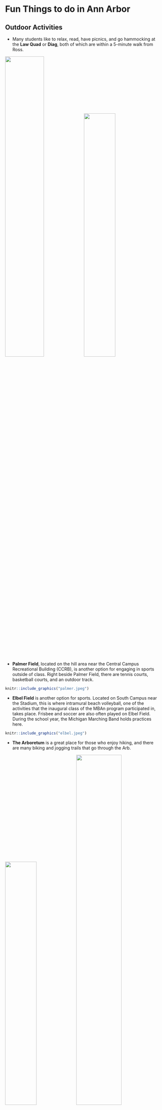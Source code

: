 # Fun Things to do in Ann Arbor

## Outdoor Activities

- Many students like to relax, read, have picnics, and go hammocking at the **Law Quad** or **Diag**, both of which are within a 5-minute walk from Ross. 

![](lawquad.jpeg){width=50%}
![](diag.jpeg){width=45%}


- **Palmer Field**, located on the hill area near the Central Campus Recreational Building (CCRB), is another option for engaging in sports outside of class. Right beside Palmer Field, there are tennis courts, basketball courts, and an outdoor track. 

```r
knitr::include_graphics("palmer.jpeg")
```

- **Elbel Field** is another option for sports. Located on South Campus near the Stadium, this is where intramural beach volleyball, one of the activities that the inaugural class of the MBAn program participated in, takes place. Frisbee and soccer are also often played on Elbel Field. During the school year, the Michigan Marching Band holds practices here. 

```r
knitr::include_graphics("elbel.jpeg")
```



- **The Arboretum** is a great place for those who enjoy hiking, and there are many biking and jogging trails that go through the Arb. 

![](arb.jpeg){width=45%}
![](arbriver.jpeg){width=54%}

- Every summer, there is an [Art Fair](https://www.theannarborartfair.com/) in July where many vendors will come and set up tents on the streets of downtown Ann Arbor and sell their artwork or other artistic items. This is a great way to learn about all the unique designs and objects people hand make. 

```r
knitr::include_graphics("artfair.png")
```



- During the month of July, there is also a [carnival](https://a2jaycees.org/carnival) at Pioneer High School, located just across the street from the Michigan Stadium. Even as a graduate student, booths with fair games and food, a Ferris wheel, and other amusement park rides will be hard to resist on a hot summer day!

```r
knitr::include_graphics("carnival.webp")
```


- Off-campus, there are a lot of parks nearby that are perfect for canoeing, kayaking, fishing, tanning, and outdoor barbeques. **Gallup Park** and **Bandemer Park** are among the most popular that many MBAn students visit on the weekends. 

![](kayak.webp){width=36%}
![](dock.jpeg){width=25%}
![](bandemer.jpeg){width=32%}



## Shopping
The summer is also the perfect time to purchase any winter apparel that will help you get through Michigan winters. Although the following places are located at least a 30-minute drive from Ann Arbor, it is a good idea to visit them during the summer, for example during the one-week break between the summer and fall semesters, to make sure that you are as well-prepared as possible for the colder months. 

- [Briarwood Mall](https://www.simon.com/mall/briarwood-mall) is a 10-minute drive from Ross, and it is a great place for a quick weekend shopping trip. 

- [Twelve Oaks Mall](https://shoptwelveoaks.com/) is located in Novi, approximately a 30-minute drive from Ann Arbor. 

- [Somerset](https://www.thesomersetcollection.com/) is the largest mall near Ann Arbor. It has both a regular side and a high-end side. It is located in Troy, which is about an hour’s drive from Ann Arbor. 

- [Great Lakes Crossing](https://greatlakescrossingoutlets.com/) is an outdoor outlet that offers discounted deals on winter apparel and gear. It is in Auburn Hills, which is also about an hour’s drive from Ann Arbor. 

- [Birchrun Outlet](https://www.premiumoutlets.com/outlet/birch-run) is another option for finding affordable winter clothes and boots. Located in Birch Run, this outlet is also about an hour’s drive from Ann Arbor. 



## Downtown Ann Arbor
- Downtown Ann Arbor is home to many of the most Instagrammable spots in Ann Arbor, not only is there a graffi alley and  murals, there are also many fancy restaurants to take any foodie’s content to the next level. 

![](graffiti.jpeg){width=30%}
![](flower.jpg){width=36%}
![](wings.jpeg){width=30%}




- One cannot talk about downtown Ann Arbor without mentioning **Kerrytown**, where the Farmers’ Market is held every Wednesday and Saturday morning.  

![](kerrytown.jpeg){width=47%}
![](farmersmarket.jpeg){width=47%}
 

- Besides shopping for fresh produce and trying out different restaurants in downtown Ann Arbor, you can also visit Rocket Fizz for unique candy and soda flavors, buy a manga or two at the Vault of Midnight, sample chocolate–covered cherries at Cherry Republic, borrow books from the Ann Arbor Downtown Library, or try on cute outfits at local boutiques. 

![](statest.webp){width=50%}
![](downtown2.jpeg){width=45%}
 


## Things to Do 
### Movies
Want to watch a movie during your study break? Check out the **Michigan Theater** or **State Theater**, both located on and near South State Street. If you want to go off campus or have a wider selection of films, Cinemark is also a nearby option. 

![](michigantheater.jpeg){width=30%}
![](statetheater.webp){width=50%}

### Museums
- [University of Michigan Museum Art](https://www.umma.umich.edu/) (UMMA) is located in the heart of central campus, and the tall red sculpture right outside can be easily spotted anymore on South State Street. One fun fact about this sculpture is that no matter where you stand, it spells out ART. Besides this sculpture, the UMMA frequently updates their exterior designs and displays, so even just walking past the museum is an experience in itself. One unique thing about the UMMA is that some of the art displays are even located inside drawers and require you to pull out each drawer, adding an element of surprise to the experience. There is also a cafe on the first floor of the museum for grabbing a quick bite. 

![](sculpture.jpeg){width=32%}
![](heart.jpeg){width=28%}
![](umma.jpeg){width=32%}


- [University of Michigan Museum of Natural History](https://lsa.umich.edu/ummnh) (UMMNH) is located on the hill area, just a few steps from the Central Campus Transit Center (CCTC). Unlike the UMMA, the information and exhibits at UMMNH are a lot more interactive, perfect for anyone who enjoys hands-on experiences and prefers visual learning. Some of the most popular displays include the dinosaur skeleton displays, planetarium, and the multimedia Tree of Life exhibit. 

![](dinosaur.jpeg){width=25%}
![](planetarium.jpeg){width=45%}
![](treeoflife.jpeg){width=25%}


- [Kelsey Museum of Archaeology](https://lsa.umich.edu/kelsey) is located diagonally across the street from UMMA. Although smaller in size, this museum specializes in Classical, Egyptian, and Middle Eastern archaeology and has over 10,000 artifacts for you to explore and examine. 
 
![](kelsey.jpeg){width=40%} 
![](artifacts.jpeg){width=50%}

 
- [Detroit Observatory](https://detroitobservatory.umich.edu/) is perfect for anyone interested in astronomy and star-gazing. It is home to the famous Fitz Refracting and Meridian Circle Telescopes. It is located right behind Couzens and next to Alice Lloyd Residential Halls on the hill area. 

![](observatory.png){width=40%}
![](fitz.jpeg){width=25%}
![](meridian.jpeg){width=32%}


### Miscellaneous
- Karaoke: Midnight Karaoke, Friends Karaoke, Circ Bar
- Ax-throwing: [Axe Ventura](https://axe-ventura.com/) 
- Bowling: [Revel&Roll](https://www.bowlero.com/location/revel-and-roll), [Station300](https://station300saline.com/)
- Escape Rooms: [Breakout Escape Rooms](https://www.roombreakout.com/location/breakout-ann-arbor/escape-room?gclid=Cj0KCQjwrs2XBhDjARIsAHVymmQ64ROFzAScFQfq-FTEMdDwyhv190SndI9bRM4fzZKZycvPoUjkFlgaAuYjEALw_wcB), [Decode](https://www.decodedetroit.com/ann-arbor/), [Clueless Escape Rooms](https://a2clue.com/) 

![](axe.jpeg){width=45%}
![](bowling.png){width=45%}



## Athletic Events
A huge part of the Michigan school spirit comes from athletic events, namely football, basketball, and hockey games. You can purchase [season tickets](https://mgoblue.com/) to these three sports prior to the start of the fall semester. In the winter, Yost Ice Arena also holds open-skate hours when you and your friends can rent ice skates and take a break from studying. 

![](football.jpeg){width=30%}
![](basketball.jpeg){width=33%}
![](hockey.jpeg){width=32%}


## Places to Visit Outside Ann Arbor 
### Southeast Michigan 
- Detroit - Belle Isle Conservatory, Detroit Riverfront, Detroit Zoo), Mom’s Spaghetti (Eminem's restaurant), Gus’s World Famous Fried Chicken
- Dearborn - Henry Ford Museum, Ford Rouge Plant
- Novi - Lucky Strike Bowling, Maybury Park, Twelve Oaks Mall
- Auburn Hills - Round1, Great Lakes Crossing Outlets
- Troy - Somerset Collection

### West Michigan
- Lake Michigan (Silver Beach, Grand Haven)
- Traverse City
- Grand Rapids 
- Holland
- Kalamazoo 

### Upper Peninsula
- Mackinac Island 
